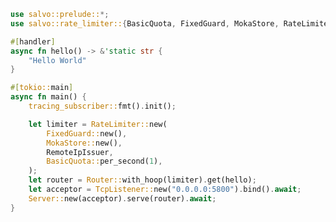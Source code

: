 
```rust  title="rate-limiter-static/src/main.rs"
use salvo::prelude::*;
use salvo::rate_limiter::{BasicQuota, FixedGuard, MokaStore, RateLimiter, RemoteIpIssuer};

#[handler]
async fn hello() -> &'static str {
    "Hello World"
}

#[tokio::main]
async fn main() {
    tracing_subscriber::fmt().init();

    let limiter = RateLimiter::new(
        FixedGuard::new(),
        MokaStore::new(),
        RemoteIpIssuer,
        BasicQuota::per_second(1),
    );
    let router = Router::with_hoop(limiter).get(hello);
    let acceptor = TcpListener::new("0.0.0.0:5800").bind().await;
    Server::new(acceptor).serve(router).await;
}

```